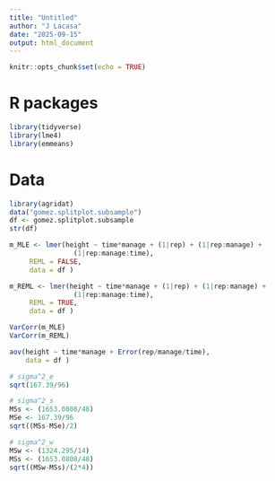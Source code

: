 ```yaml
---
title: "Untitled"
author: "J Lacasa"
date: "2025-09-15"
output: html_document
---
```


```r
knitr::opts_chunk$set(echo = TRUE)
```

# R packages 

```r
library(tidyverse)
library(lme4)
library(emmeans)
```

# Data 
```r
library(agridat)
data("gomez.splitplot.subsample")
df <- gomez.splitplot.subsample
str(df)
```

```r
m_MLE <- lmer(height ~ time*manage + (1|rep) + (1|rep:manage) +
                (1|rep:manage:time), 
     REML = FALSE,
     data = df )
```

```r
m_REML <- lmer(height ~ time*manage + (1|rep) + (1|rep:manage) +
                (1|rep:manage:time), 
     REML = TRUE,
     data = df )
```

```r
VarCorr(m_MLE)
VarCorr(m_REML)
```

```r
aov(height ~ time*manage + Error(rep/manage/time),
    data = df )
```

```r
# sigma^2_e
sqrt(167.39/96)

# sigma^2_s
MSs <- (1653.0808/48)
MSe <- 167.39/96
sqrt((MSs-MSe)/2)

# sigma^2_w
MSw <- (1324.295/14)
MSs <- (1653.0808/48)
sqrt((MSw-MSs)/(2*4))

```

